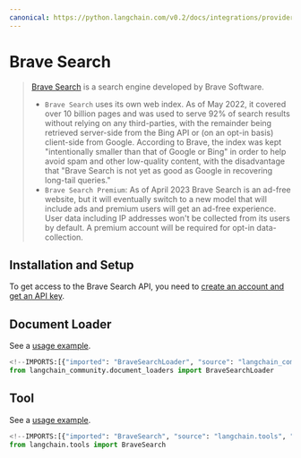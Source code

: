 ```yaml
---
canonical: https://python.langchain.com/v0.2/docs/integrations/providers/brave_search/
---
```


# Brave Search

> [Brave Search](https://en.wikipedia.org/wiki/Brave_Search) is a search engine developed by Brave Software.
> - `Brave Search` uses its own web index. As of May 2022, it covered over 10 billion pages and was used to serve 92%
of search results without relying on any third-parties, with the remainder being retrieved
server-side from the Bing API or (on an opt-in basis) client-side from Google. According
to Brave, the index was kept "intentionally smaller than that of Google or Bing" in order to
help avoid spam and other low-quality content, with the disadvantage that "Brave Search is
not yet as good as Google in recovering long-tail queries."
> - `Brave Search Premium`: As of April 2023 Brave Search is an ad-free website, but it will
eventually switch to a new model that will include ads and premium users will get an ad-free experience.
User data including IP addresses won't be collected from its users by default. A premium account
will be required for opt-in data-collection.

## Installation and Setup

To get access to the Brave Search API, you need to [create an account and get an API key](https://api.search.brave.com/app/dashboard).

## Document Loader

See a [usage example](/docs/integrations/document_loaders/brave_search).

```python
<!--IMPORTS:[{"imported": "BraveSearchLoader", "source": "langchain_community.document_loaders", "docs": "https://api.python.langchain.com/en/latest/document_loaders/langchain_community.document_loaders.brave_search.BraveSearchLoader.html", "title": "Brave Search"}]-->
from langchain_community.document_loaders import BraveSearchLoader
```

## Tool

See a [usage example](/docs/integrations/tools/brave_search).

```python
<!--IMPORTS:[{"imported": "BraveSearch", "source": "langchain.tools", "docs": "https://api.python.langchain.com/en/latest/tools/langchain_community.tools.brave_search.tool.BraveSearch.html", "title": "Brave Search"}]-->
from langchain.tools import BraveSearch
```